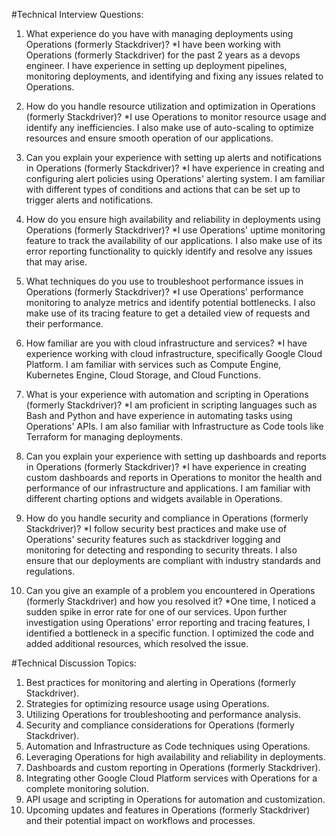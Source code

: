 
#Technical Interview Questions:

1. What experience do you have with managing deployments using Operations (formerly Stackdriver)?
    *I have been working with Operations (formerly Stackdriver) for the past 2 years as a devops engineer. I have experience in setting up deployment pipelines, monitoring deployments, and identifying and fixing any issues related to Operations.

2. How do you handle resource utilization and optimization in Operations (formerly Stackdriver)?
    *I use Operations to monitor resource usage and identify any inefficiencies. I also make use of auto-scaling to optimize resources and ensure smooth operation of our applications.

3. Can you explain your experience with setting up alerts and notifications in Operations (formerly Stackdriver)?
    *I have experience in creating and configuring alert policies using Operations' alerting system. I am familiar with different types of conditions and actions that can be set up to trigger alerts and notifications.

4. How do you ensure high availability and reliability in deployments using Operations (formerly Stackdriver)?
    *I use Operations' uptime monitoring feature to track the availability of our applications. I also make use of its error reporting functionality to quickly identify and resolve any issues that may arise.

5. What techniques do you use to troubleshoot performance issues in Operations (formerly Stackdriver)?
    *I use Operations' performance monitoring to analyze metrics and identify potential bottlenecks. I also make use of its tracing feature to get a detailed view of requests and their performance.

6. How familiar are you with cloud infrastructure and services?
    *I have experience working with cloud infrastructure, specifically Google Cloud Platform. I am familiar with services such as Compute Engine, Kubernetes Engine, Cloud Storage, and Cloud Functions.

7. What is your experience with automation and scripting in Operations (formerly Stackdriver)?
    *I am proficient in scripting languages such as Bash and Python and have experience in automating tasks using Operations' APIs. I am also familiar with Infrastructure as Code tools like Terraform for managing deployments.

8. Can you explain your experience with setting up dashboards and reports in Operations (formerly Stackdriver)?
    *I have experience in creating custom dashboards and reports in Operations to monitor the health and performance of our infrastructure and applications. I am familiar with different charting options and widgets available in Operations.

9. How do you handle security and compliance in Operations (formerly Stackdriver)?
    *I follow security best practices and make use of Operations' security features such as stackdriver logging and monitoring for detecting and responding to security threats. I also ensure that our deployments are compliant with industry standards and regulations.

10. Can you give an example of a problem you encountered in Operations (formerly Stackdriver) and how you resolved it?
    *One time, I noticed a sudden spike in error rate for one of our services. Upon further investigation using Operations' error reporting and tracing features, I identified a bottleneck in a specific function. I optimized the code and added additional resources, which resolved the issue.

#Technical Discussion Topics:

1. Best practices for monitoring and alerting in Operations (formerly Stackdriver).
2. Strategies for optimizing resource usage using Operations.
3. Utilizing Operations for troubleshooting and performance analysis.
4. Security and compliance considerations for Operations (formerly Stackdriver).
5. Automation and Infrastructure as Code techniques using Operations.
6. Leveraging Operations for high availability and reliability in deployments.
7. Dashboards and custom reporting in Operations (formerly Stackdriver).
8. Integrating other Google Cloud Platform services with Operations for a complete monitoring solution.
9. API usage and scripting in Operations for automation and customization.
10. Upcoming updates and features in Operations (formerly Stackdriver) and their potential impact on workflows and processes.